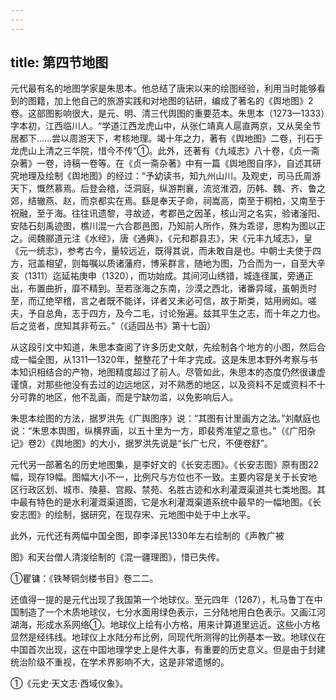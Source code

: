 ```yaml
---
---
---
```

title: 第四节地图
---



元代最有名的地图学家是朱思本。他总结了唐宋以来的绘图经验，利用当时能够看到的图籍，加上他自己的旅游实践和对地图的钻研，编成了著名的《舆地图》2卷。这部图影响很大，是元、明、清三代舆图的重要范本。朱思本（1273—1333）字本初，江西临川人。“学道江西龙虎山中，从张仁靖真人扈直两京，又从吴全节居都下……尝以周游天下，考核地理。竭十年之力，著有《舆地图》二卷，刊石于龙虎山上清之三华院，惜今不传”①。此外，还著有《九域志》八十卷，《贞一斋杂著》一卷，诗稿一卷等。在《贞一斋杂著》中有一篇《舆地图自序》，自述其研究地理及绘制《舆地图》的经过：“予幼读书，知九州山川。及观史，司马氏周游天下，慨然慕焉。后登会稽，泛洞庭，纵游荆襄，流览淮泗，历韩、魏、齐、鲁之郊，结辙燕、赵，而京都实在焉。繇是奉天子命，祠嵩高，南至于桐柏，又南至于祝融，至于海。往往讯遗黎，寻故迹，考郡邑之因革，核山河之名实，验诸滏阳、安陆石刻禹迹图，樵川混一六合郡邑图，乃知前人所作，殊为乖谬，思构为图以正之。阅魏郦道元注《水经》，唐《通典》，《元和郡县志》，宋《元丰九域志》，皇《元一统志》，参考古今，量较远近，既得其说，而未敢自是也。中朝士夫使于四方，冠盖相望，则每嘱以质诸藩府，博采群言，随地为图，乃合而为一，自至大辛亥（1311）迄延祐庚申（1320），而功始成。其间河山绣错，城连径属，旁通正出，布置曲折，靡不精到。至若涨海之东南，沙漠之西北，诸番异域，虽朝贡时至，而辽绝罕稽，言之者既不能详，详者又未必可信，故于斯类，姑用阙如。嗟夫，予自总角，志于四方，及今二毛，讨论殆遍。兹其平生之志，而十年之力也。后之览者，庶知其非苟云。”（《适园丛书》第十七函）

从这段引文中知道，朱思本查阅了许多历史文献，先绘制各个地方的小图，然后合成一幅全图，从1311—1320年，整整花了十年才完成。这是朱思本野外考察与书本知识相结合的产物，地图精度超过了前人。尽管如此，朱思本的态度仍然很谦虚谨慎，对那些他没有去过的边远地区，对不熟悉的地区，以及资料不足或资料不十分可靠的地区，他不乱画，而是宁缺勿滥，以免影响后人。

朱思本绘图的方法，据罗洪先《广舆图序》说：“其图有计里画方之法。”刘献庭也说：“朱思本舆图，纵横界画，以五十里为一方，即裴秀准望之意也。”（《广阳杂记》卷2）《舆地图》的大小，据罗洪先说是“长广七尺，不便卷舒”。

元代另一部著名的历史地图集，是李好文的《长安志图》。《长安志图》原有图22幅，现存19幅。图幅大小不一，比例尺与方位也不一致。主要内容是关于长安地区行政区划、城市、陵墓、宫殿、禁苑、名胜古迹和水利灌溉渠道共七类地图。其中最有特色的是水利灌溉渠道图，它是水利灌溉渠道系统中最早的一幅地图。《长安志图》的绘制，据研究，在现存宋、元地图中处于中上水平。

此外，元代还有两幅中国全图，即李泽民1330年左右绘制的《声教广被

图》和天台僧人清浚绘制的《混一疆理图》，惜已失传。

①瞿镛：《铁琴铜剑楼书目》卷二二。

还值得一提的是元代出现了我国第一个地球仪。至元四年（1267），札马鲁丁在中国制造了一个木质地球仪，七分水面用绿色表示，三分陆地用白色表示。又画江河湖海，形成水系网络①。地球仪上绘有小方格，用来计算道里远近。这些小方格显然是经纬线。地球仪上水陆分布比例，同现代所测得的比例基本一致。地球仪在中国首次出现，这在中国地理学史上是件大事，有重要的历史意义。但是由于封建统治阶级不重视，在学术界影响不大，这是非常遗憾的。

①《元史·天文志·西域仪象》。
